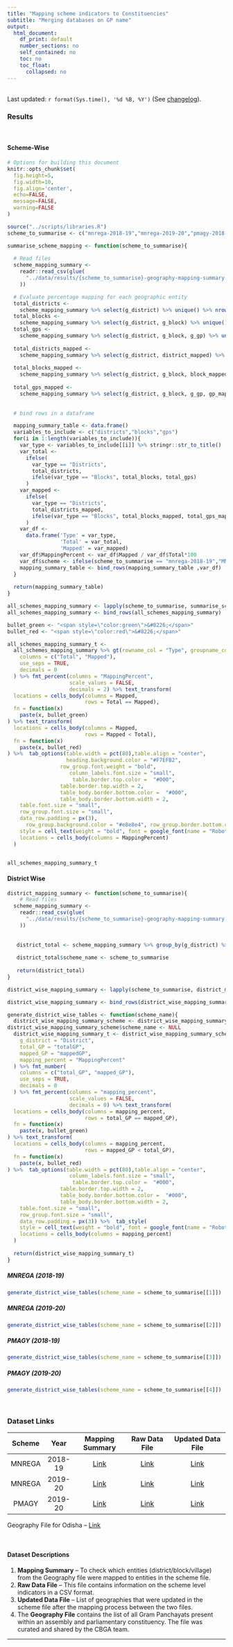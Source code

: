 ```yaml
---
title: "Mapping scheme indicators to Constituencies"
subtitle: "Merging databases on GP name"
output: 
  html_document:
    df_print: default
    number_sections: no
    self_contained: no
    toc: no
    toc_float:
      collapsed: no
---
```


<br /> Last updated: `r format(Sys.time(), '%d %B, %Y')` (See [changelog](https://github.com/cbgaindia/obi-constituency-data-mapping/commits/main)).



### Results {.tabset}

<br />

#### Scheme-Wise

```r
# Options for building this document
knitr::opts_chunk$set(
  fig.height=5, 
  fig.width=10, 
  fig.align='center',
  echo=FALSE,
  message=FALSE,
  warning=FALSE
)
```

```r
source("../scripts/libraries.R")
scheme_to_summarise <- c("mnrega-2018-19","mnrega-2019-20","pmagy-2018-19","pmagy-2019-20")

summarise_scheme_mapping <- function(scheme_to_summarise){
  
  # Read files
  scheme_mapping_summary <-
    readr::read_csv(glue(
      "../data/results/{scheme_to_summarise}-geography-mapping-summary.csv"
    ))

  # Evaluate percentage mapping for each geographic entity  
  total_districts <-
    scheme_mapping_summary %>% select(g_district) %>% unique() %>% nrow()
  total_blocks <-
    scheme_mapping_summary %>% select(g_district, g_block) %>% unique() %>% nrow()
  total_gps <-
    scheme_mapping_summary %>% select(g_district, g_block, g_gp) %>% unique() %>% nrow
  
  total_districts_mapped <-
    scheme_mapping_summary %>% select(g_district, district_mapped) %>% unique %>% filter(district_mapped ==
                                                                                           "yes") %>% nrow()
  total_blocks_mapped <-
    scheme_mapping_summary %>% select(g_district, g_block, block_mapped) %>% unique() %>% filter(block_mapped ==
                                                                                                   "yes") %>% nrow()
  total_gps_mapped <-
    scheme_mapping_summary %>% select(g_district, g_block, g_gp, gp_mapped) %>% unique() %>% filter(gp_mapped ==
                                                                                                      "yes") %>% nrow()
  
  # bind rows in a dataframe

  mapping_summary_table <- data.frame()
  variables_to_include <- c("districts","blocks","gps")
  for(i in 1:length(variables_to_include)){
    var_type <- variables_to_include[[i]] %>% stringr::str_to_title()
    var_total <-
      ifelse(
        var_type == "Districts",
        total_districts,
        ifelse(var_type == "Blocks", total_blocks, total_gps)
      )
    var_mapped <-
      ifelse(
        var_type == "Districts",
        total_districts_mapped,
        ifelse(var_type == "Blocks", total_blocks_mapped, total_gps_mapped)
      )
    var_df <-
      data.frame('Type' = var_type,
                 'Total' = var_total,
                 'Mapped' = var_mapped)
    var_df$MappingPercent <- var_df$Mapped / var_df$Total*100
    var_df$scheme <- ifelse(scheme_to_summarise == "mnrega-2018-19","MNREGA (2018-19)",ifelse(scheme_to_summarise == "mnrega-2019-20","MNREGA (2019-20)",ifelse(scheme_to_summarise == "pmagy-2018-19","PMAGY (2018-19)","PMAGY (2019-20)")))
    mapping_summary_table <- bind_rows(mapping_summary_table ,var_df)
  }
  
  return(mapping_summary_table)
} 
```

```r

all_schemes_mapping_summary <- lapply(scheme_to_summarise, summarise_scheme_mapping)
all_schemes_mapping_summary <- bind_rows(all_schemes_mapping_summary)

```

```r
bullet_green <- "<span style=\"color:green\">&#8226;</span>"
bullet_red <- "<span style=\"color:red\">&#8226;</span>"

all_schemes_mapping_summary_t <-
  all_schemes_mapping_summary %>% gt(rowname_col = "Type", groupname_col = "scheme") %>% tab_header(title = "Scheme Geography Mapping Summary") %>% fmt_number(
    columns = c("Total", "Mapped"),
    use_seps = TRUE,
    decimals = 0
  ) %>% fmt_percent(columns = "MappingPercent",
                    scale_values = FALSE,
                    decimals = 2) %>% text_transform(
  locations = cells_body(columns = Mapped,
                         rows = Total == Mapped),
  fn = function(x)
    paste(x, bullet_green)
) %>% text_transform(
  locations = cells_body(columns = Mapped,
                         rows = Mapped < Total),
  fn = function(x)
    paste(x, bullet_red)
) %>%  tab_options(table.width = pct(80),table.align = "center",
                   heading.background.color = "#F7EFB2",
                 row_group.font.weight = "bold",
                    column_labels.font.size = "small",
                     table.border.top.color =  "#000",
                 table.border.top.width = 2,
                 table_body.border.bottom.color =  "#000",
                 table_body.border.bottom.width = 2,
    table.font.size = "small",
    row_group.font.size = "small",
    data_row.padding = px(3),
      row_group.background.color = "#e8e8e4", row_group.border.bottom.color = "#8d99ae") %>%  tab_style(
    style = cell_text(weight = "bold", font = google_font(name = "Roboto")),
    locations = cells_body(columns = MappingPercent)
  )


all_schemes_mapping_summary_t
```

#### District Wise {.tabset}

```r

district_mapping_summary <- function(scheme_to_summarise){
    # Read files
  scheme_mapping_summary <-
    readr::read_csv(glue(
      "../data/results/{scheme_to_summarise}-geography-mapping-summary.csv"
    ))
  
  
   district_total <- scheme_mapping_summary %>% group_by(g_district) %>% summarise(total_GP = length(g_match_id), mapped_GP=length(g_match_id[gp_mapped=="yes"])) %>% mutate(mapping_percent=round(mapped_GP/total_GP*100))
   
   district_total$scheme_name <- scheme_to_summarise
  
   return(district_total)
}

district_wise_mapping_summary <- lapply(scheme_to_summarise, district_mapping_summary)

```


```r

district_wise_mapping_summary <- bind_rows(district_wise_mapping_summary)

generate_district_wise_tables <- function(scheme_name){
  district_wise_mapping_summary_scheme <- district_wise_mapping_summary[district_wise_mapping_summary$scheme_name==scheme_name,]
district_wise_mapping_summary_scheme$scheme_name <- NULL
  district_wise_mapping_summary_t <- district_wise_mapping_summary_scheme %>% arrange(desc(mapping_percent)) %>% gt(rowname_col = "g_district") %>%    tab_stubhead(label = "District") %>%  cols_label(
    g_district = "District",
    total_GP = "totalGP",
    mapped_GP = "mappedGP",
    mapping_percent = "MappingPercent"
  ) %>% fmt_number(
    columns = c("total_GP", "mapped_GP"),
    use_seps = TRUE,
    decimals = 0
  ) %>% fmt_percent(columns = "mapping_percent",
                    scale_values = FALSE,
                    decimals = 0) %>% text_transform(
  locations = cells_body(columns = mapping_percent,
                         rows = total_GP == mapped_GP),
  fn = function(x)
    paste(x, bullet_green)
) %>% text_transform(
  locations = cells_body(columns = mapping_percent,
                         rows = mapped_GP < total_GP),
  fn = function(x)
    paste(x, bullet_red)
) %>%  tab_options(table.width = pct(80),table.align = "center",
                    column_labels.font.size = "small",
                     table.border.top.color =  "#000",
                 table.border.top.width = 2,
                 table_body.border.bottom.color =  "#000",
                 table_body.border.bottom.width = 2,
    table.font.size = "small",
    row_group.font.size = "small",
    data_row.padding = px(3)) %>%  tab_style(
    style = cell_text(weight = "bold", font = google_font(name = "Roboto")),
    locations = cells_body(columns = mapping_percent)
  )
  
  return(district_wise_mapping_summary_t)
}

```

##### MNREGA (2018-19)
```r
generate_district_wise_tables(scheme_name = scheme_to_summarise[[1]])


```


##### MNREGA (2019-20)
```r
generate_district_wise_tables(scheme_name = scheme_to_summarise[[2]])


```

##### PMAGY (2018-19)
```r
generate_district_wise_tables(scheme_name = scheme_to_summarise[[3]])

```

##### PMAGY (2019-20)
```r
generate_district_wise_tables(scheme_name = scheme_to_summarise[[4]])

```


<br />



### Dataset Links

| Scheme | Year    | Mapping Summary | Raw Data File | Updated Data File  |
|:------:| :-----: | :--------------:| :------------:| :----------------: |
| MNREGA | 2018-19 | [Link](../data/results/mnrega-2018-19-geography-mapping-summary.csv)        | [Link](../data/scheme/MNREGA/odisha/2018-19/raw/csv/MGNREGA-Odisha-2018-19.csv)      | [Link](../data/scheme/MNREGA/odisha/2018-19/updated/odisha-mnrega-2018-updated.csv)           |
| MNREGA | 2019-20 | [Link](../data/results/mnrega-2019-20-geography-mapping-summary.csv)        | [Link](../data/scheme/MNREGA/odisha/2019-20/raw/csv/MGNREGA-Odisha-2019-20.csv)      | [Link](..//data/scheme/MNREGA/odisha/2019-20/updated/odisha-mnrega-2019-updated.csv)           |
| PMAGY  | 2019-20 | [Link](../data/results/pmagy-2019-20-geography-mapping-summary.csv)        | [Link](../data/scheme/PMAGY/odisha/2019-20/raw/csv/PMAYG-Odisha 2019-20.csv)      | [Link](../data/scheme/PMAGY/odisha/2019-20/updated/odisha-pmagy-2019-updated.csv)           |


Geography File for Odisha -- [Link](../data/geography/updated/geo-odisha-updated.csv)

<br />

#### Dataset Descriptions

1. **Mapping Summary** -- To check which entities (district/block/village) from the Geography file were mapped to entities in the scheme file. 
2. **Raw Data File** -- This file contains information on the scheme level indicators in a CSV format.
3. **Updated Data File** -- List of geographies that were updated in the scheme file after the mapping process between the two files.
4. The **Geography File** contains the list of all Gram Panchayats present within an assembly and parliamentary constituency. The file was curated and shared by the CBGA team.


---



